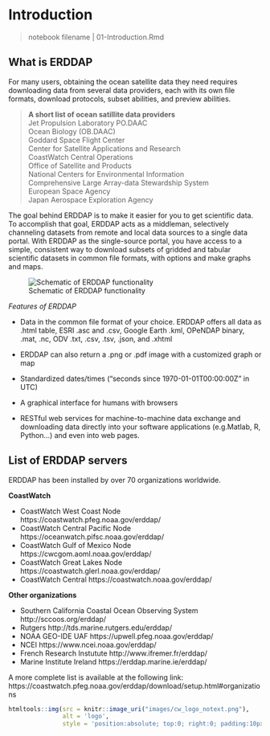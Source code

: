 # Introduction
>notebook filename | 01-Introduction.Rmd  

## What is ERDDAP

For many users, obtaining the ocean satellite data they need requires downloading data from several data providers, each with its own file formats, download protocols, subset abilities, and preview abilities.
   
> **A short list of ocean satillite data providers**   
Jet Propulsion Laboratory PO.DAAC  
Ocean Biology (OB.DAAC)  
Goddard Space Flight Center  
Center for Satellite Applications and Research  
CoastWatch Central Operations  
Office of Satellite and Products  
National Centers for Environmental Information  
Comprehensive Large Array-data Stewardship System  
European Space Agency  
Japan Aerospace Exploration Agency   


The goal behind ERDDAP is to make it easier for you to get scientific data. To accomplish that goal, ERDDAP acts as a middleman, selectively channeling datasets from remote and local data sources to a single data portal. With ERDDAP as the single-source portal, you have access to a simple, consistent way to download subsets of gridded and tabular scientific datasets in common file formats, with options and make graphs and maps.

 ![Schematic of ERDDAP functionality](images/erddap.png) 

*Features of ERDDAP*  

* Data in the common file format of your choice. ERDDAP offers all data as .html table, ESRI .asc and .csv, Google Earth .kml, OPeNDAP binary, .mat, .nc, ODV .txt, .csv, .tsv, .json, and .xhtml  

* ERDDAP can also return a .png or .pdf image with a customized graph or map  

* Standardized  dates/times ("seconds since 1970-01-01T00:00:00Z" in UTC)  

* A graphical interface for humans with browsers   

* RESTful web services for machine-to-machine data exchange and downloading data directly into your software applications (e.g.Matlab, R, Python...) and even into web pages.  

## List of ERDDAP servers  

ERDDAP has been installed by over 70 organizations worldwide.  

__CoastWatch__  

* CoastWatch West Coast Node https://coastwatch.pfeg.noaa.gov/erddap/
* CoastWatch Central Pacific Node https://oceanwatch.pifsc.noaa.gov/erddap/
* CoastWatch Gulf of Mexico Node https://cwcgom.aoml.noaa.gov/erddap/
* CoastWatch Great Lakes Node https://coastwatch.glerl.noaa.gov/erddap/
* CoastWatch Central https://coastwatch.noaa.gov/erddap/  

__Other organizations__  

* Southern California Coastal Ocean Observing System http://sccoos.org/erddap/
* Rutgers http://tds.marine.rutgers.edu/erddap/
* NOAA GEO-IDE UAF https://upwell.pfeg.noaa.gov/erddap/
* NCEI https://www.ncei.noaa.gov/erddap/
* French Research Instutute http://www.ifremer.fr/erddap/
* Marine Institute Ireland https://erddap.marine.ie/erddap/  

A more complete list is available at the following link:  
https://coastwatch.pfeg.noaa.gov/erddap/download/setup.html#organizations  



```r
htmltools::img(src = knitr::image_uri("images/cw_logo_notext.png"), 
               alt = 'logo', 
               style = 'position:absolute; top:0; right:0; padding:10px; width:100px')
```

